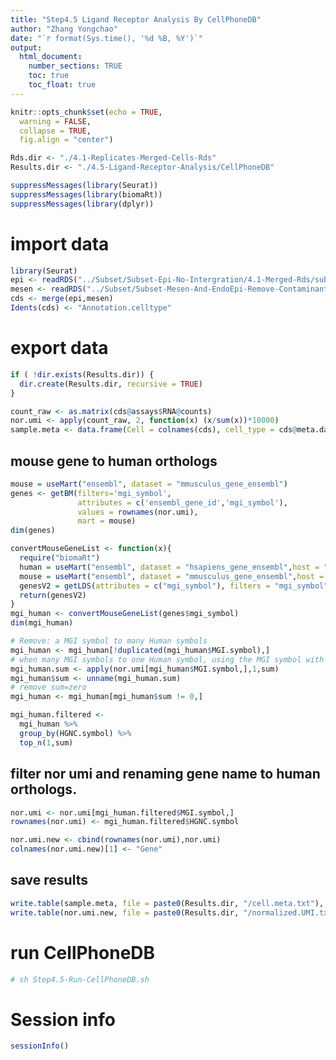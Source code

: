 ```yaml
---
title: "Step4.5 Ligand Receptor Analysis By CellPhoneDB"
author: "Zhang Yongchao"
date: "`r format(Sys.time(), '%d %B, %Y')`"
output: 
  html_document:
    number_sections: TRUE
    toc: true
    toc_float: true
---
```


```r
knitr::opts_chunk$set(echo = TRUE,
  warning = FALSE,
  collapse = TRUE,
  fig.align = "center")
```

```r
Rds.dir <- "./4.1-Replicates-Merged-Cells-Rds"
Results.dir <- "./4.5-Ligand-Receptor-Analysis/CellPhoneDB"
```

```r
suppressMessages(library(Seurat))
suppressMessages(library(biomaRt))
suppressMessages(library(dplyr))
```

# import data

```r
library(Seurat)
epi <- readRDS("../Subset/Subset-Epi-No-Intergration/4.1-Merged-Rds/subset-epi.rds")
mesen <- readRDS("../Subset/Subset-Mesen-And-EndoEpi-Remove-Contaminants/4.1-Merged-Rds/Merge-All-Embryo.rds")
cds <- merge(epi,mesen)
Idents(cds) <- "Annotation.celltype"
```

# export data

```r
if ( !dir.exists(Results.dir)) {
  dir.create(Results.dir, recursive = TRUE)
}

count_raw <- as.matrix(cds@assays$RNA@counts)
nor.umi <- apply(count_raw, 2, function(x) (x/sum(x))*10000)
sample.meta <- data.frame(Cell = colnames(cds), cell_type = cds@meta.data$Annotation.celltype)
```

##  mouse gene to human orthologs

```r
mouse = useMart("ensembl", dataset = "mmusculus_gene_ensembl")
genes <- getBM(filters='mgi_symbol',
               attributes = c('ensembl_gene_id','mgi_symbol'),
               values = rownames(nor.umi),
               mart = mouse)
dim(genes)
```


```r
convertMouseGeneList <- function(x){
  require("biomaRt")
  human = useMart("ensembl", dataset = "hsapiens_gene_ensembl",host = "https://dec2021.archive.ensembl.org/")
  mouse = useMart("ensembl", dataset = "mmusculus_gene_ensembl",host = "https://dec2021.archive.ensembl.org/")
  genesV2 = getLDS(attributes = c("mgi_symbol"), filters = "mgi_symbol", values = x , mart = mouse, attributesL = c("hgnc_symbol"), martL = human, uniqueRows = T)
  return(genesV2)
}
mgi_human <- convertMouseGeneList(genes$mgi_symbol)
dim(mgi_human)
```

```r
# Remove: a MGI symbol to many Human symbols
mgi_human <- mgi_human[!duplicated(mgi_human$MGI.symbol),]
# when many MGI symbols to one Human symbol, using the MGI symbol with max mean expression(equal to sum) in nor umi.
mgi_human.sum <- apply(nor.umi[mgi_human$MGI.symbol,],1,sum)
mgi_human$sum <- unname(mgi_human.sum)
# remove sum=zero
mgi_human <- mgi_human[mgi_human$sum != 0,]

mgi_human.filtered <-
  mgi_human %>%
  group_by(HGNC.symbol) %>%
  top_n(1,sum)
```

## filter nor umi and renaming gene name to human orthologs.

```r
nor.umi <- nor.umi[mgi_human.filtered$MGI.symbol,]
rownames(nor.umi) <- mgi_human.filtered$HGNC.symbol

nor.umi.new <- cbind(rownames(nor.umi),nor.umi)
colnames(nor.umi.new)[1] <- "Gene"
```


## save results

```r
write.table(sample.meta, file = paste0(Results.dir, "/cell.meta.txt"), quote = FALSE, row.names = FALSE, sep = "\t")
write.table(nor.umi.new, file = paste0(Results.dir, "/normalized.UMI.txt"), quote = FALSE, row.names = FALSE, sep = "\t")
```


# run CellPhoneDB

```bash
# sh Step4.5-Run-CellPhoneDB.sh
```

# Session info

```r
sessionInfo()
```

